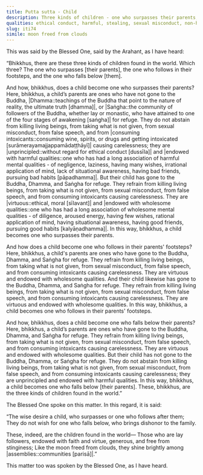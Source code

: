 ```yaml
---
title: Putta sutta - Child
description: Three kinds of children - one who surpasses their parents, one who follows in their footsteps, and one who falls below them.
qualities: ethical conduct, harmful, stealing, sexual misconduct, non-harm, wholesome, wrong speech, vanity, negligence
slug: iti74
simile: moon freed from clouds
---
```


This was said by the Blessed One, said by the Arahant, as I have heard:

“Bhikkhus, there are these three kinds of children found in the world. Which three? The one who surpasses [their parents], the one who follows in their footsteps, and the one who falls below [them].

And how, bhikkhus, does a child become one who surpasses their parents? Here, bhikkhus, a child’s parents are ones who have not gone to the Buddha, |Dhamma::teachings of the Buddha that point to the nature of reality, the ultimate truth [dhamma]|, or |Saṅgha::the community of followers of the Buddha, whether lay or monastic, who have attained to one of the four stages of awakening [saṅgha]| for refuge. They do not abstain from killing living beings, from taking what is not given, from sexual misconduct, from false speech, and from |consuming intoxicants::consuming wine, spirits, or drugs and getting intoxicated [surāmerayamajjappamādaṭṭhāyī]| causing carelessness; they are |unprincipled::without regard for ethical conduct [dussīla]| and |endowed with harmful qualities::one who has had a long association of harmful mental qualities - of negligence, laziness, having many wishes, irrational application of mind, lack of situational awareness, having bad friends, pursuing bad habits [pāpadhamma]|. But their child has gone to the Buddha, Dhamma, and Saṅgha for refuge. They refrain from killing living beings, from taking what is not given, from sexual misconduct, from false speech, and from consuming intoxicants causing carelessness. They are |virtuous::ethical, moral [sīlavant]| and |endowed with wholesome qualities::one who has had a long association of wholesome mental qualities - of diligence, aroused energy, having few wishes, rational application of mind, having situational awareness, having good friends, pursuing good habits [kalyāṇadhamma]|. In this way, bhikkhus, a child becomes one who surpasses their parents.

And how does a child become one who follows in their parents' footsteps? Here, bhikkhus, a child's parents are ones who have gone to the Buddha, Dhamma, and Saṅgha for refuge. They refrain from killing living beings, from taking what is not given, from sexual misconduct, from false speech, and from consuming intoxicants causing carelessness. They are virtuous and endowed with wholesome qualities. And their child likewise has gone to the Buddha, Dhamma, and Saṅgha for refuge. They refrain from killing living beings, from taking what is not given, from sexual misconduct, from false speech, and from consuming intoxicants causing carelessness. They are virtuous and endowed with wholesome qualities. In this way, bhikkhus, a child becomes one who follows in their parents' footsteps.

And how, bhikkhus, does a child become one who falls below their parents? Here, bhikkhus, a child’s parents are ones who have gone to the Buddha, Dhamma, and Saṅgha for refuge. They refrain from killing living beings, from taking what is not given, from sexual misconduct, from false speech, and from consuming intoxicants causing carelessness. They are virtuous and endowed with wholesome qualities. But their child has not gone to the Buddha, Dhamma, or Saṅgha for refuge. They do not abstain from killing living beings, from taking what is not given, from sexual misconduct, from false speech, and from consuming intoxicants causing carelessness; they are unprincipled and endowed with harmful qualities. In this way, bhikkhus, a child becomes one who falls below [their parents]. These, bhikkhus, are the three kinds of children found in the world.”

The Blessed One spoke on this matter. In this regard, it is said:

“The wise desire a child,
who surpasses or one who follows after them;
They do not wish for one who falls below,
who brings dishonor to the family.

These, indeed, are the children found in the world—
Those who are lay followers,
endowed with faith and virtue,
generous, and free from stinginess;
Like the moon freed from clouds,
they shine brightly among |assemblies::communities [parisā]|.”

This matter too was spoken by the Blessed One, as I have heard.